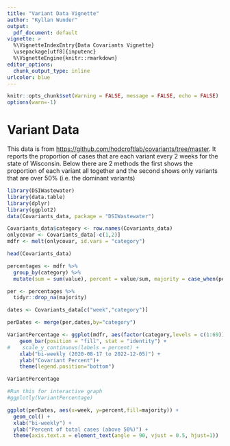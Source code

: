 ```yaml
---
title: "Variant Data Vignette"
author: "Kyllan Wunder"
output:
  pdf_document: default
vignette: >
  %\VignetteIndexEntry{Data Covariants Vignette}
  \usepackage[utf8]{inputenc}
  %\VignetteEngine{knitr::rmarkdown}
editor_options: 
  chunk_output_type: inline
urlcolor: blue
---
```


```r
knitr::opts_chunk$set(Warning = FALSE, message = FALSE, echo = FALSE)
options(warn=-1)
```

# Variant Data

This data is from [https://github.com/hodcroftlab/covariants/tree/master](https://github.com/hodcroftlab/covariants/tree/master).
It reports the proportion of cases that are each variant every 2 weeks for the state of Wisconsin. 
Below there are 2 methods the first shows the proportion of each variant all together and the second shows only variants that are over 50% (i.e. the dominant variants)

```r
library(DSIWastewater)
library(data.table)
library(dplyr)
library(ggplot2)
data(Covariants_data, package = "DSIWastewater")

Covariants_data$category <- row.names(Covariants_data)
onlycovar <- Covariants_data[-c(1,2)]
mdfr <- melt(onlycovar, id.vars = "category")

```

```r
head(Covariants_data)
```


```r
percentages <- mdfr %>%
  group_by(category) %>%
  mutate(sum = sum(value), percent = value/sum, majority = case_when(percent > .5 ~ paste(variable)))

per <- percentages %>% 
  tidyr::drop_na(majority)

dates <- Covariants_data[c("week","category")]

perDates <- merge(per,dates,by="category")
```




```r
VariantPercentage <- ggplot(mdfr, aes(factor(category,levels = c(1:69)), value, fill = variable)) +
    geom_bar(position = "fill", stat = "identity") +
#    scale_y_continuous(labels = percent) +
    xlab("bi-weekly (2020-08-17 to 2022-12-05)") +
    ylab("Covariant Percent")+
    theme(legend.position="bottom")

VariantPercentage

#Run this for interactive graph
#ggplotly(VariantPercentage)
```

```r
ggplot(perDates, aes(x=week, y=percent,fill=majority)) +
  geom_col() +
  xlab("bi-weekly") +
  ylab("Percent of total cases (above 50%)") +
  theme(axis.text.x = element_text(angle = 90, vjust = 0.5, hjust=1))

```

